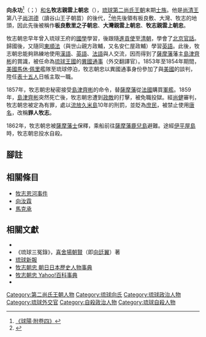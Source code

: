 {{東亞男性歷史人物
|名稱 =向永功
|身份 =[[琉球國|琉球]][[第二尚氏王朝|第二尚氏王朝]][[日帳主取|日帳主取]]
|國家 ={{flag|琉球國}}
|屆數 =
|最高職務 =琉球[[日帳主取|日帳主取]]
|前任 =
|繼任 =
|畫像 =[[File:牧志朝忠.jpg|200px]]
|說明 =向永功
|姓 =
|名 =
|姓名 =向永功
|字 =
|名乘 =朝忠
|官職 =[[日帳主取|日帳主取]]
|封爵 =牧志[[親雲上|親雲上]]
|封號 =
|御稱號 =
|宮號1 =
|宮號2 =
|封地 =[[真和志間切|真和志間切]][[牧志地頭|牧志地頭]]
|神號 =
|尊號 =
|族裔 = 
|旗籍 =
|府邸 =
|世系 = 
|初名 =
|乳名 =
|幼名 =
|兒名 =
|童名 =
|小字 =
|別名 =
|號 =
|法號 =
|院號 =
|其他名號 =
|出生日期 =1818年<br>[[嘉慶|嘉慶]]二十三年
|出生地點 ={{flag|琉球國}}[[首里|首里]]
|婚年 =
|逝世年 =1862年8月14日<br>[[同治|同治]]元年七月十九
|逝世地 ={{flag|琉球國}}[[伊平屋島|伊平屋島]]
|諡號 =
|墳墓 =
|父親 =
|嫡母 =
|母親 =
|元配 =
|正室 =
|妻 =
|繼室 =
|平妻 =
|側室 =
|元配之父 =
|元配之嫡母 =
|元配之母 =
|正室之父 =
|正室之嫡母 =
|正室之母 =
|妻之父 =
|妻之嫡母 =
|妻之母 =
|繼室之父 =
|繼室之嫡母 =
|繼室之母 =
|平妻之父 =
|平妻之嫡母 =
|平妻之母 =
|兄弟 =
|姊妹 =
|嫡兄弟 =
|嫡姊妹 =
|庶兄弟 =
|庶姊妹 =
|同胞兄弟 =
|同胞姊妹 =
|異母兄弟 =
|異母姊妹 =
|異父兄弟 =
|異父姊妹 =
|繼兄弟 =
|繼姊妹 =
|子 =
|女 =
|嫡子 =
|嫡女 =
|庶子 =
|庶女 =
|養子 =
|養女 =
|繼子 =
|繼女 =
|其他親屬 = 
|出身 = 
|功名 = 
|經歷 =
|著作 =
|注釋 =
}}
'''向永功'''<ref>[http://agijima.pluto.ryucom.jp/msearch152/kyuyouzenbun/pckyuyoufukan0181.html 《球陽·附卷四》]{{dead link|date=2017年12月 |bot=InternetArchiveBot |fix-attempted=yes }}</ref>（{{ryu|r=向永功|kn=ショーエイコー|rm=Shō Eikō|f=h}}；{{bd|1818年||1862年|8月14日|catIdx=S}}）[[和名|和名]]'''牧志親雲上朝忠'''（{{ryu|r=牧志 親雲上 朝忠|kn=マチシ ペークミー チョーチュー|rm=Machishi Pekumii Chōchū}}），[[琉球國|琉球]][[第二尚氏王朝|第二尚氏王朝]]末期[[士族|士族]]。他是[[尚清王|尚清王]]第八子[[尚洪德|尚洪德]]（讀谷山王子朝苗）的後代，<ref>{{Cite web |url=http://www.okinawajoho.net/pc/culture/kamon/pages/a03.html |script-title=ja:沖縄の家紋・大湾家紋章 |accessdate=2009-08-05 |archive-date=2009-07-21 |archive-url=https://web.archive.org/web/20090721163412/http://www.okinawajoho.net/pc/culture/kamon/pages/a03.html |dead-url=yes }}</ref>他先後領有板良敷、大灣、牧志的地頭，因此先後被稱作'''板良敷里之子朝忠'''、'''大灣親雲上朝忠'''、'''牧志親雲上朝忠'''。

牧志朝忠早年曾入琉球王府的[[國學_(琉球)|國學]]學習，後跟隨[[進貢使|進貢使]]至[[清朝|清朝]]，學會了[[北京官話|北京官話]]。歸國後，又隨同[[東順法|東順法]]（與世山親方政輔，又名安仁屋政輔）學習[[英語|英語]]。此後，牧志朝忠能夠熟練地使用[[漢語|漢語]]、[[英語|英語]]、[[法語|法語]]與人交流，因而得到了[[薩摩藩|薩摩藩]]藩主[[島津齊彬|島津齊彬]]的賞識，被任命為[[琉球王國|琉球王國]]的[[異國通事|異國通事]]（外交翻譯官）。1853年至1854年期間，[[美國|美國]][[馬休·佩里|馬休·佩里]]艦隊至琉球停泊，牧志朝忠以異國通事身份參加了與[[美國|美國]]的談判，陞任[[表十五人|表十五人]]日帳主取一職。

1857年，牧志朝忠秘密接受[[島津齊彬|島津齊彬]]的命令，替[[薩摩藩|薩摩藩]]從[[法國|法國]]購買[[軍艦|軍艦]]。1859年，[[島津齊彬|島津齊彬]]突然死亡後，牧志朝忠遭到[[政敵|政敵]]的打擊，被免職投獄。經[[尚健|尚健]]審判，牧志朝忠被定為有罪，處以[[流放|流放]][[久米島|久米島]]10年的刑罰，並貶為[[庶民|庶民]]，被禁止使用[[唐名|唐名]]，改稱'''罪人牧志'''。

1862年，牧志朝忠被[[藩士|薩摩藩士]]保釋，乘船前往[[薩摩藩|薩摩藩]][[鹿兒島縣|鹿兒島]]避難。途經[[伊平屋島|伊平屋島]]時，牧志朝忠投水自殺。

== 腳註 ==
{{reflist|1}}

== 相關條目 ==
*[[牧志恩河事件|牧志恩河事件]]
*[[向汝霖|向汝霖]]
*[[馬克承|馬克承]]

== 相關文獻 ==
*{{lang|ja|金城正篤「伊江文書牧志・恩河事件の記録について」（『歴代宝案研究』2号）}}
*《琉球三冤錄》，[[喜舍場朝賢|喜舍場朝賢]]（即[[向廷翼|向廷翼]]）著
*[http://ryukyushimpo.jp/news/storyid-42977-storytopic-121.html 琉球新報]{{Wayback|url=http://ryukyushimpo.jp/news/storyid-42977-storytopic-121.html |date=20150914190623 }}
*[http://kotobank.jp/word/%E7%89%A7%E5%BF%97%E6%9C%9D%E5%BF%A0 牧志朝忠 朝日日本歷史人物事典]{{Wayback|url=http://kotobank.jp/word/%E7%89%A7%E5%BF%97%E6%9C%9D%E5%BF%A0 |date=20130513075534 }}
*[http://100.yahoo.co.jp/detail/%E7%89%A7%E5%BF%97%E6%9C%9D%E5%BF%A0/ 牧志朝忠 Yahoo!百科事典]{{dead link|date=2017年12月 |bot=InternetArchiveBot |fix-attempted=yes }}
*[https://web.archive.org/web/20160304130542/http://www.geocities.jp/shioji2002/itarashiki-7.htm {{lang|ja|悲劇を生きた沖縄の偉人　板良敷（牧志）朝忠}}]

[[Category:第二尚氏王朝人物|Category:第二尚氏王朝人物]]
[[Category:琉球向氏|Category:琉球向氏]]
[[Category:琉球政治人物|Category:琉球政治人物]]
[[Category:琉球外交官|Category:琉球外交官]]
[[Category:自殺政治人物|Category:自殺政治人物]]
[[Category:琉球自殺人物|Category:琉球自殺人物]]